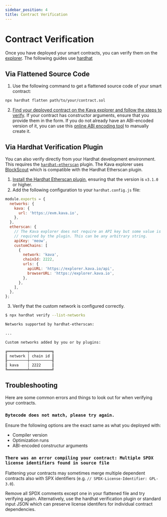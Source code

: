 ```yaml
---
sidebar_position: 4
title: Contract Verification
---
```


# Contract Verification

Once you have deployed your smart contracts, you can verify them on the
[explorer]. The following guides use [hardhat]

## Via Flattened Source Code

1. Use the following command to get a flattened source code of your smart contract:

```bash
npx hardhat flatten path/to/your/contract.sol
```

2. [Find your deployed contract on the Kava explorer and follow the steps to verify][blockscout-verify].
   If your contract has constructor arguments, ensure that you provide them in
   the form. If you do not already have an ABI-encoded version of it, you can
   use this [online ABI encoding tool](https://abi.hashex.org/) to manually
   create it.

## Via Hardhat Verification Plugin

You can also verify directly from your Hardhat development environment. This
requires the [`hardhat-etherscan`][hardhat-etherscan] plugin. The Kava explorer uses [BlockScout]
which is compatible with the Hardhat Etherscan plugin.

1. [Install the Hardhat Etherscan plugin][hardhat-etherscan], ensuring
   that the version is `v3.1.0` or higher.
2. Add the following configuration to your `hardhat.config.js` file:

```js
module.exports = {
  networks: {
    kava: {
      url: 'https://evm.kava.io',
    },
  },
  etherscan: {
    // The Kava explorer does not require an API key but some value is still
    // required by the plugin. This can be any arbitrary string.
    apiKey: 'meow',
    customChains: [
      {
        network: 'kava',
        chainId: 2222,
        urls: {
          apiURL: 'https://explorer.kava.io/api',
          browserURL: 'https://explorer.kava.io',
        },
      },
    ],
  },
};
```

3. Verify that the custom network is configured correctly.

```bash
$ npx hardhat verify --list-networks

Networks supported by hardhat-etherscan:

...

Custom networks added by you or by plugins:

╔═════════╤══════════╗
║ network │ chain id ║
╟─────────┼──────────╢
║ kava    │ 2222     ║
╚═════════╧══════════╝
```

## Troubleshooting

Here are some common errors and things to look out for when verifying your
contracts.

### `Bytecode does not match, please try again.`

Ensure the following options are the exact same as what you deployed with:

- Compiler version
- Optimization runs
- ABI-encoded constructur arguments

### `There was an error compiling your contract: Multiple SPDX license identifiers found in source file`

Flattening your contracts may sometimes merge multiple dependent contracts also
with SPX identifiers (e.g. `// SPDX-License-Identifier: GPL-3.0`).

Remove all SPDX comments except one in your flattened file and try verifying
again. Alternatively, use the hardhat verification plugin or standard input
JSON which can preserve license identifers for individual contract dependencies.

[explorer]: https://explorer.kava.io
[hardhat]: https://hardhat.org/
[hardhat-etherscan]: https://hardhat.org/plugins/nomiclabs-hardhat-etherscan
[blockscout]: https://github.com/blockscout/blockscout
[blockscout-verify]: https://docs.blockscout.com/for-users/verifying-a-smart-contract
